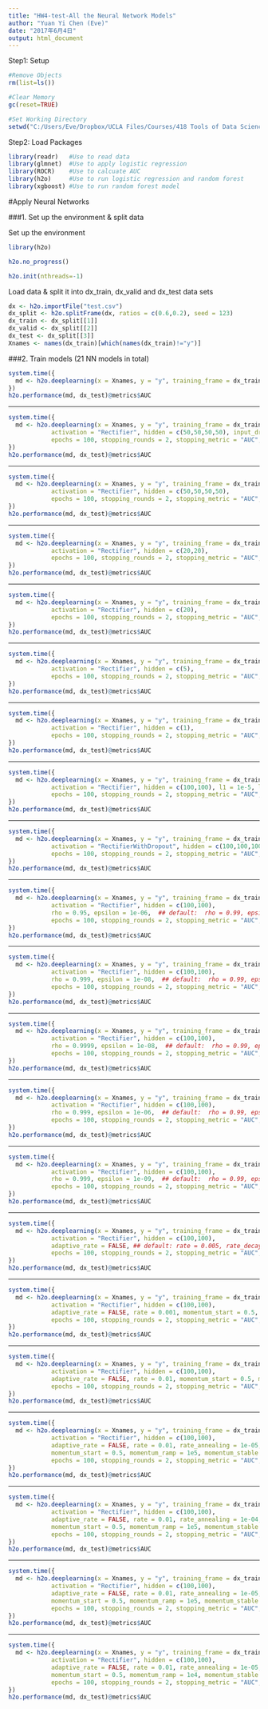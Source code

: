 ```yaml
---
title: "HW4-test-All the Neural Network Models"
author: "Yuan Yi Chen (Eve)"
date: "2017年6月4日"
output: html_document
---
```


Step1: Setup
```r
#Remove Objects
rm(list=ls())

#Clear Memory
gc(reset=TRUE)

#Set Working Directory
setwd("C:/Users/Eve/Dropbox/UCLA Files/Courses/418 Tools of Data Science/STATS 418 - HW4")
```

Step2: Load Packages
```r
library(readr)   #Use to read data
library(glmnet)  #Use to apply logistic regression
library(ROCR)    #Use to calcuate AUC
library(h2o)     #Use to run logistic regression and random forest 
library(xgboost) #Use to run random forest model
```


#Apply Neural Networks

###1. Set up the environment & split data

Set up the environment
```r
library(h2o)
```
```r
h2o.no_progress()
```

```r
h2o.init(nthreads=-1)
```

Load data & split it into dx_train, dx_valid and dx_test data sets
```r
dx <- h2o.importFile("test.csv")
dx_split <- h2o.splitFrame(dx, ratios = c(0.6,0.2), seed = 123)
dx_train <- dx_split[[1]]
dx_valid <- dx_split[[2]]
dx_test <- dx_split[[3]]
Xnames <- names(dx_train)[which(names(dx_train)!="y")]
```

###2. Train models (21 NN models in total)

```r
system.time({
  md <- h2o.deeplearning(x = Xnames, y = "y", training_frame = dx_train, validation_frame = dx_valid, epochs = 100, stopping_rounds = 2, hidden = c(100,100), stopping_metric = "AUC", stopping_tolerance = 0) 
})
h2o.performance(md, dx_test)@metrics$AUC
```

***

```r
system.time({
  md <- h2o.deeplearning(x = Xnames, y = "y", training_frame = dx_train, validation_frame = dx_valid,
            activation = "Rectifier", hidden = c(50,50,50,50), input_dropout_ratio = 0.2,
            epochs = 100, stopping_rounds = 2, stopping_metric = "AUC", stopping_tolerance = 0) 
})
h2o.performance(md, dx_test)@metrics$AUC
```

***

```r
system.time({
  md <- h2o.deeplearning(x = Xnames, y = "y", training_frame = dx_train, validation_frame = dx_valid,
            activation = "Rectifier", hidden = c(50,50,50,50), 
            epochs = 100, stopping_rounds = 2, stopping_metric = "AUC", stopping_tolerance = 0) 
})
h2o.performance(md, dx_test)@metrics$AUC
```

***

```r
system.time({
  md <- h2o.deeplearning(x = Xnames, y = "y", training_frame = dx_train, validation_frame = dx_valid,
            activation = "Rectifier", hidden = c(20,20),
            epochs = 100, stopping_rounds = 2, stopping_metric = "AUC", stopping_tolerance = 0) 
})
h2o.performance(md, dx_test)@metrics$AUC
```

***

```r
system.time({
  md <- h2o.deeplearning(x = Xnames, y = "y", training_frame = dx_train, validation_frame = dx_valid,
            activation = "Rectifier", hidden = c(20),
            epochs = 100, stopping_rounds = 2, stopping_metric = "AUC", stopping_tolerance = 0) 
})
h2o.performance(md, dx_test)@metrics$AUC
```

***

```r
system.time({
  md <- h2o.deeplearning(x = Xnames, y = "y", training_frame = dx_train, validation_frame = dx_valid,
            activation = "Rectifier", hidden = c(5),
            epochs = 100, stopping_rounds = 2, stopping_metric = "AUC", stopping_tolerance = 0) 
})
h2o.performance(md, dx_test)@metrics$AUC
```

***

```r
system.time({
  md <- h2o.deeplearning(x = Xnames, y = "y", training_frame = dx_train, validation_frame = dx_valid,
            activation = "Rectifier", hidden = c(1),
            epochs = 100, stopping_rounds = 2, stopping_metric = "AUC", stopping_tolerance = 0) 
})
h2o.performance(md, dx_test)@metrics$AUC
```
***
```r
system.time({
  md <- h2o.deeplearning(x = Xnames, y = "y", training_frame = dx_train, validation_frame = dx_valid,
            activation = "Rectifier", hidden = c(100,100), l1 = 1e-5, l2 = 1e-5, 
            epochs = 100, stopping_rounds = 2, stopping_metric = "AUC", stopping_tolerance = 0) 
})
h2o.performance(md, dx_test)@metrics$AUC
```

***

```r
system.time({
  md <- h2o.deeplearning(x = Xnames, y = "y", training_frame = dx_train, validation_frame = dx_valid,
            activation = "RectifierWithDropout", hidden = c(100,100,100,100), hidden_dropout_ratios=c(0.2,0.1,0.1,0),
            epochs = 100, stopping_rounds = 2, stopping_metric = "AUC", stopping_tolerance = 0) 
})
h2o.performance(md, dx_test)@metrics$AUC
```

***

```r
system.time({
  md <- h2o.deeplearning(x = Xnames, y = "y", training_frame = dx_train, validation_frame = dx_valid,
            activation = "Rectifier", hidden = c(100,100), 
            rho = 0.95, epsilon = 1e-06,  ## default:  rho = 0.99, epsilon = 1e-08
            epochs = 100, stopping_rounds = 2, stopping_metric = "AUC", stopping_tolerance = 0) 
})
h2o.performance(md, dx_test)@metrics$AUC
```

***

```r
system.time({
  md <- h2o.deeplearning(x = Xnames, y = "y", training_frame = dx_train, validation_frame = dx_valid,
            activation = "Rectifier", hidden = c(100,100), 
            rho = 0.999, epsilon = 1e-08,  ## default:  rho = 0.99, epsilon = 1e-08
            epochs = 100, stopping_rounds = 2, stopping_metric = "AUC", stopping_tolerance = 0) 
})
h2o.performance(md, dx_test)@metrics$AUC
```

***

```r
system.time({
  md <- h2o.deeplearning(x = Xnames, y = "y", training_frame = dx_train, validation_frame = dx_valid,
            activation = "Rectifier", hidden = c(100,100), 
            rho = 0.9999, epsilon = 1e-08,  ## default:  rho = 0.99, epsilon = 1e-08
            epochs = 100, stopping_rounds = 2, stopping_metric = "AUC", stopping_tolerance = 0) 
})
h2o.performance(md, dx_test)@metrics$AUC
```

***

```r
system.time({
  md <- h2o.deeplearning(x = Xnames, y = "y", training_frame = dx_train, validation_frame = dx_valid,
            activation = "Rectifier", hidden = c(100,100), 
            rho = 0.999, epsilon = 1e-06,  ## default:  rho = 0.99, epsilon = 1e-08
            epochs = 100, stopping_rounds = 2, stopping_metric = "AUC", stopping_tolerance = 0) 
})
h2o.performance(md, dx_test)@metrics$AUC
```

***

```r
system.time({
  md <- h2o.deeplearning(x = Xnames, y = "y", training_frame = dx_train, validation_frame = dx_valid,
            activation = "Rectifier", hidden = c(100,100), 
            rho = 0.999, epsilon = 1e-09,  ## default:  rho = 0.99, epsilon = 1e-08
            epochs = 100, stopping_rounds = 2, stopping_metric = "AUC", stopping_tolerance = 0) 
})
h2o.performance(md, dx_test)@metrics$AUC
```

***

```r
system.time({
  md <- h2o.deeplearning(x = Xnames, y = "y", training_frame = dx_train, validation_frame = dx_valid,
            activation = "Rectifier", hidden = c(100,100), 
            adaptive_rate = FALSE, ## default: rate = 0.005, rate_decay = 1, momentum_stable = 0,
            epochs = 100, stopping_rounds = 2, stopping_metric = "AUC", stopping_tolerance = 0) 
})
h2o.performance(md, dx_test)@metrics$AUC
```

***

```r
system.time({
  md <- h2o.deeplearning(x = Xnames, y = "y", training_frame = dx_train, validation_frame = dx_valid,
            activation = "Rectifier", hidden = c(100,100), 
            adaptive_rate = FALSE, rate = 0.001, momentum_start = 0.5, momentum_ramp = 1e5, momentum_stable = 0.99,
            epochs = 100, stopping_rounds = 2, stopping_metric = "AUC", stopping_tolerance = 0) 
})
h2o.performance(md, dx_test)@metrics$AUC
```

***

```r
system.time({
  md <- h2o.deeplearning(x = Xnames, y = "y", training_frame = dx_train, validation_frame = dx_valid,
            activation = "Rectifier", hidden = c(100,100), 
            adaptive_rate = FALSE, rate = 0.01, momentum_start = 0.5, momentum_ramp = 1e5, momentum_stable = 0.99,
            epochs = 100, stopping_rounds = 2, stopping_metric = "AUC", stopping_tolerance = 0) 
})
h2o.performance(md, dx_test)@metrics$AUC
```

***

```r
system.time({
  md <- h2o.deeplearning(x = Xnames, y = "y", training_frame = dx_train, validation_frame = dx_valid,
            activation = "Rectifier", hidden = c(100,100), 
            adaptive_rate = FALSE, rate = 0.01, rate_annealing = 1e-05, 
            momentum_start = 0.5, momentum_ramp = 1e5, momentum_stable = 0.99,
            epochs = 100, stopping_rounds = 2, stopping_metric = "AUC", stopping_tolerance = 0) 
})
h2o.performance(md, dx_test)@metrics$AUC
```

***

```r
system.time({
  md <- h2o.deeplearning(x = Xnames, y = "y", training_frame = dx_train, validation_frame = dx_valid,
            activation = "Rectifier", hidden = c(100,100), 
            adaptive_rate = FALSE, rate = 0.01, rate_annealing = 1e-04, 
            momentum_start = 0.5, momentum_ramp = 1e5, momentum_stable = 0.99,
            epochs = 100, stopping_rounds = 2, stopping_metric = "AUC", stopping_tolerance = 0) 
})
h2o.performance(md, dx_test)@metrics$AUC
```

***

```r
system.time({
  md <- h2o.deeplearning(x = Xnames, y = "y", training_frame = dx_train, validation_frame = dx_valid,
            activation = "Rectifier", hidden = c(100,100), 
            adaptive_rate = FALSE, rate = 0.01, rate_annealing = 1e-05, 
            momentum_start = 0.5, momentum_ramp = 1e5, momentum_stable = 0.9,
            epochs = 100, stopping_rounds = 2, stopping_metric = "AUC", stopping_tolerance = 0) 
})
h2o.performance(md, dx_test)@metrics$AUC
```

***

```r
system.time({
  md <- h2o.deeplearning(x = Xnames, y = "y", training_frame = dx_train, validation_frame = dx_valid,
            activation = "Rectifier", hidden = c(100,100), 
            adaptive_rate = FALSE, rate = 0.01, rate_annealing = 1e-05, 
            momentum_start = 0.5, momentum_ramp = 1e4, momentum_stable = 0.9,
            epochs = 100, stopping_rounds = 2, stopping_metric = "AUC", stopping_tolerance = 0) 
})
h2o.performance(md, dx_test)@metrics$AUC
```



